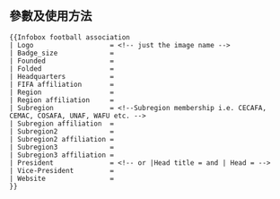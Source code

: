 {{Documentation subpage}}<!-- 在本行下編輯模板說明 -->
<!--
== 概要 ==
-->
== 參數及使用方法 ==
{{Parameter names example|_template=|name|Region|Logo|Badge_size|Founded|Folded|Headquarters|FIFA affiliation|Region affiliation|Subregion|Subregion affiliation|Subregion2|Subregion2 affiliation|Subregion3|Subregion3 affiliation|Head title|Head|Vice-President|Website}}
<pre style="overflow:auto">
{{Infobox football association
| Logo                   = <!-- just the image name -->
| Badge_size             = 
| Founded                = 
| Folded                 = 
| Headquarters           = 
| FIFA affiliation       = 
| Region                 = 
| Region affiliation     = 
| Subregion              = <!--Subregion membership i.e. CECAFA, CEMAC, COSAFA, UNAF, WAFU etc. -->
| Subregion affiliation  = 
| Subregion2             = 
| Subregion2 affiliation = 
| Subregion3             = 
| Subregion3 affiliation = 
| President              = <!-- or |Head title = and | Head = -->
| Vice-President         = 
| Website                = 
}}
</pre>
<!--
== 範例 ==

== 重定向 ==

== 注意事项 ==

== 模板编辑说明 ==

== 參見 ==
-->
<includeonly>{{Sandbox other||<!-- 本行下加入模板的分類 -->
[[Category:足球信息框模板|{{PAGENAME}}]]
}}</includeonly>